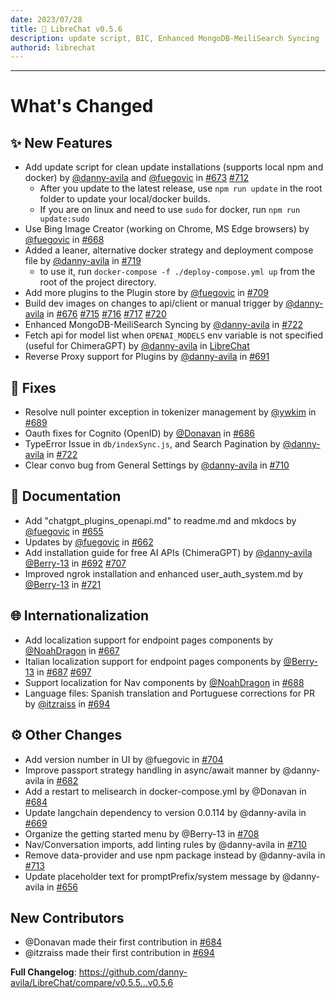 ```yaml
---
date: 2023/07/28
title: 🚀 LibreChat v0.5.6
description: update script, BIC, Enhanced MongoDB-MeiliSearch Syncing ...
authorid: librechat
---
```



<ChangelogHeader />

---

# What's Changed

## ✨ New Features

- Add update script for clean update installations (supports local npm and docker) by [@danny-avila](https://github.com/danny-avila) and [@fuegovic](https://github.com/fuegovic) in [#673](https://github.com/danny-avila/LibreChat/pull/673) [#712](https://github.com/danny-avila/LibreChat/pull/712)
    - After you update to the latest release, use `npm run update` in the root folder to update your local/docker builds.
    - If you are on linux and need to use `sudo` for docker, run `npm run update:sudo`
- Use Bing Image Creator (working on Chrome, MS Edge browsers) by [@fuegovic](https://github.com/fuegovic) in [#668](https://github.com/danny-avila/LibreChat/pull/668)
- Added a leaner, alternative docker strategy and deployment compose file by [@danny-avila](https://github.com/danny-avila) in [#719](https://github.com/danny-avila/LibreChat/pull/719)
    - to use it, run `docker-compose -f ./deploy-compose.yml up` from the root of the project directory.
- Add more plugins to the Plugin store by [@fuegovic](https://github.com/fuegovic) in [#709](https://github.com/danny-avila/LibreChat/pull/709)
- Build dev images on changes to api/client or manual trigger by [@danny-avila](https://github.com/danny-avila) in [#676](https://github.com/danny-avila/LibreChat/pull/676) [#715](https://github.com/danny-avila/LibreChat/pull/715) [#716](https://github.com/danny-avila/LibreChat/pull/716) [#717](https://github.com/danny-avila/LibreChat/pull/717) [#720](https://github.com/danny-avila/LibreChat/pull/720)
- Enhanced MongoDB-MeiliSearch Syncing by [@danny-avila](https://github.com/danny-avila) in [#722](https://github.com/danny-avila/LibreChat/pull/722)
- Fetch api for model list when `OPENAI_MODELS` env variable is not specified (useful for ChimeraGPT) by [@danny-avila](https://github.com/danny-avila) in [LibreChat](https://github.com/danny-avila/LibreChat)
- Reverse Proxy support for Plugins by [@danny-avila](https://github.com/danny-avila) in [#691](https://github.com/danny-avila/LibreChat/pull/691)

## 🐛 Fixes 

- Resolve null pointer exception in tokenizer management by [@ywkim](https://github.com/ywkim) in [#689](https://github.com/danny-avila/LibreChat/pull/689)
- Oauth fixes for Cognito (OpenID) by [@Donavan](https://github.com/Donavan) in [#686](https://github.com/danny-avila/LibreChat/pull/686)
- TypeError Issue in `db/indexSync.js`, and Search Pagination by [@danny-avila](https://github.com/danny-avila) in [#722](https://github.com/danny-avila/LibreChat/pull/722)
- Clear convo bug from General Settings by [@danny-avila](https://github.com/danny-avila) in [#710](https://github.com/danny-avila/LibreChat/pull/710)

## 📝 Documentation

- Add "chatgpt_plugins_openapi.md" to readme.md and mkdocs by [@fuegovic](https://github.com/fuegovic) in [#655](https://github.com/danny-avila/LibreChat/pull/655)
- Updates by [@fuegovic](https://github.com/fuegovic) in [#662](https://github.com/danny-avila/LibreChat/pull/662)
- Add installation guide for free AI APIs (ChimeraGPT) by [@danny-avila](https://github.com/danny-avila) [@Berry-13](https://github.com/Berry-13) in [#692](https://github.com/danny-avila/LibreChat/pull/692) [#707](https://github.com/danny-avila/LibreChat/pull/707)
- Improved ngrok installation and enhanced user_auth_system.md by [@Berry-13](https://github.com/Berry-13) in [#721](https://github.com/danny-avila/LibreChat/pull/721)

## 🌐 Internationalization

- Add localization support for endpoint pages components by [@NoahDragon](https://github.com/NoahDragon) in [#667](https://github.com/danny-avila/LibreChat/pull/667)
- Italian localization support for endpoint pages components by [@Berry-13](https://github.com/Berry-13) in [#687](https://github.com/danny-avila/LibreChat/pull/687) [#697](https://github.com/danny-avila/LibreChat/pull/697)
- Support localization for Nav components by [@NoahDragon](https://github.com/NoahDragon) in [#688](https://github.com/danny-avila/LibreChat/pull/688)
- Language files: Spanish translation and Portuguese corrections for PR by [@itzraiss](https://github.com/itzraiss) in [#694](https://github.com/danny-avila/LibreChat/pull/694)

## ⚙️ Other Changes

- Add version number in UI by @fuegovic in [#704](https://github.com/danny-avila/LibreChat/pull/704)
- Improve passport strategy handling in async/await manner by @danny-avila in [#682](https://github.com/danny-avila/LibreChat/pull/682)
- Add a restart to melisearch in docker-compose.yml by @Donavan in [#684](https://github.com/danny-avila/LibreChat/pull/684)
- Update langchain dependency to version 0.0.114 by @danny-avila in [#669](https://github.com/danny-avila/LibreChat/pull/669)
- Organize the getting started menu by @Berry-13 in [#708](https://github.com/danny-avila/LibreChat/pull/708)
- Nav/Conversation imports, add linting rules by @danny-avila in [#710](https://github.com/danny-avila/LibreChat/pull/710)
- Remove data-provider and use npm package instead by @danny-avila in [#713](https://github.com/danny-avila/LibreChat/pull/713)
- Update placeholder text for promptPrefix/system message by @danny-avila in [#656](https://github.com/danny-avila/LibreChat/pull/656)

## New Contributors
* @Donavan made their first contribution in [#684](https://github.com/danny-avila/LibreChat/pull/684)
* @itzraiss made their first contribution in [#694](https://github.com/danny-avila/LibreChat/pull/694)

**Full Changelog**: https://github.com/danny-avila/LibreChat/compare/v0.5.5...v0.5.6
